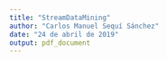 ```yaml
---
title: "StreamDataMining"
author: "Carlos Manuel Sequí Sánchez"
date: "24 de abril de 2019"
output: pdf_document
---
```



